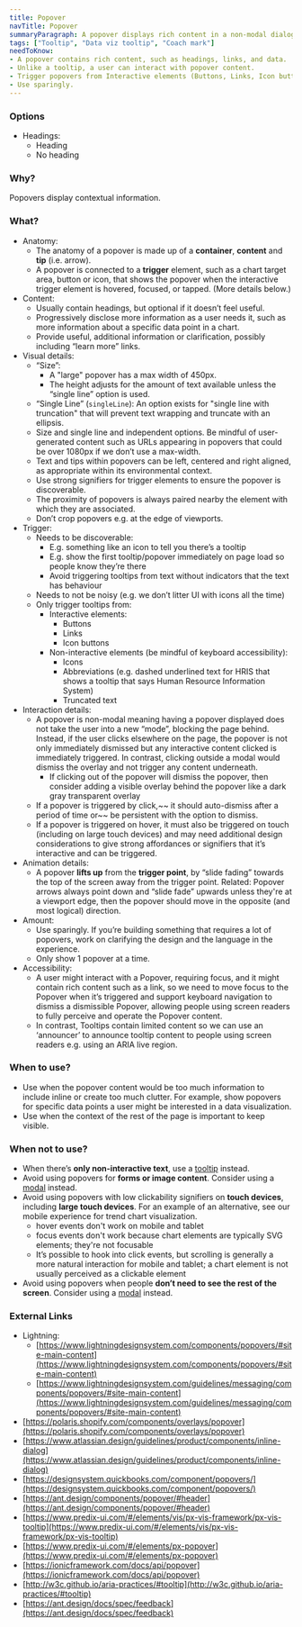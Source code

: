 ```yaml
---
title: Popover
navTitle: Popover
summaryParagraph: A popover displays rich content in a non-modal dialog to describe or add additional information when users hover over, focus on, or click an interactive element. User can interact with popover content, including selecting text or clicking links. Use sparingly.
tags: ["Tooltip", "Data viz tooltip", "Coach mark"]
needToKnow:
- A popover contains rich content, such as headings, links, and data.
- Unlike a tooltip, a user can interact with popover content.
- Trigger popovers from Interactive elements (Buttons, Links, Icon buttons) or Non-interactive elements (Icons, Abbreviations, Truncated text)—be mindful of keyboard accessibility
- Use sparingly.
---
```


### Options

*   Headings:
    *   Heading
    *   No heading


### Why?

Popovers display contextual information.


### What?



*   Anatomy:
    *   The anatomy of a popover is made up of a **container**, **content** and **tip** (i.e. arrow).
    *   A popover is connected to a **trigger** element, such as a chart target area, button or icon, that shows the popover when the interactive trigger element is hovered, focused, or tapped. (More details below.)
*   Content:
    *   Usually contain headings, but optional if it doesn’t feel useful.
    *   Progressively disclose more information as a user needs it, such as more information about a specific data point in a chart.
    *   Provide useful, additional information or clarification, possibly including “learn more” links.
*   Visual details:
    *   “Size”: 
        *   A "large" popover has a max width of 450px.
        *   The height adjusts for the amount of text available unless the “single line” option is used.
    *   “Single Line” (`singleLine`): An option exists for "single line with truncation" that will prevent text wrapping and truncate with an ellipsis.
    *   Size and single line and independent options. Be mindful of user-generated content such as URLs appearing in popovers that could be over 1080px if we don’t use a max-width.
    *   Text and tips within popovers can be left, centered and right aligned, as appropriate within its environmental context.
    *   Use strong signifiers for trigger elements to ensure the popover is discoverable.
    *   The proximity of popovers is always paired nearby the element with which they are associated.
    *   Don’t crop popovers e.g. at the edge of viewports.
*   Trigger:
    *   Needs to be discoverable:
        *   E.g. something like an icon to tell you there’s a tooltip
        *   E.g. show the first tooltip/popover immediately on page load so people know they’re there
        *   Avoid triggering tooltips from text without indicators that the text has behaviour
    *   Needs to not be noisy (e.g. we don’t litter UI with icons all the time)
    *   Only trigger tooltips from:
        *   Interactive elements:
            *   Buttons
            *   Links
            *   Icon buttons
        *   Non-interactive elements (be mindful of keyboard accessibility):
            *   Icons
            *   Abbreviations (e.g. dashed underlined text for HRIS that shows a tooltip that says Human Resource Information System)
            *   Truncated text
*   Interaction details:
    *   A popover is non-modal meaning having a popover displayed does not take the user into a new “mode”, blocking the page behind. Instead, if the user clicks elsewhere on the page, the popover is not only immediately dismissed but any interactive content clicked is immediately triggered. In contrast, clicking outside a modal would dismiss the overlay and not trigger any content underneath.
        *   If clicking out of the popover will dismiss the popover, then consider adding a visible overlay behind the popover like a dark gray transparent overlay
    *   If a popover is triggered by click,~~ it should auto-dismiss after a period of time or~~ be persistent with the option to dismiss.
    *   If a popover is triggered on hover, it must also be triggered on touch (including on large touch devices) and may need additional design considerations to give strong affordances or signifiers that it’s interactive and can be triggered.
*   Animation details:
    *   A popover **lifts up** from the **trigger point**, by “slide fading” towards the top of the screen away from the trigger point. Related: Popover arrows always point down and “slide fade” upwards unless they're at a viewport edge, then the popover should move in the opposite (and most logical) direction.
*   Amount:
    *   Use sparingly. If you’re building something that requires a lot of popovers, work on clarifying the design and the language in the experience.
    *   Only show 1 popover at a time.
*   Accessibility:
    *   A user might interact with a Popover, requiring focus, and it might contain rich content such as a link, so we need to move focus to the Popover when it’s triggered and support keyboard navigation to dismiss a dismissible Popover, allowing people using screen readers to fully perceive and operate the Popover content.
    *   In contrast, Tooltips contain limited content so we can use an ‘announcer’ to announce tooltip content to people using screen readers e.g. using an ARIA live region.


### When to use?



*   Use when the popover content would be too much information to include inline or create too much clutter. For example, show popovers for specific data points a user might be interested in a data visualization.
*   Use when the context of the rest of the page is important to keep visible.


### When not to use?



*   When there’s **only non-interactive text**, use a [tooltip](https://drive.google.com/a/cultureamp.com/open?id=1yv_dAWWd4inPBi7anZOGRC5SRbGOSdaXjggg9Q9lzPI) instead.
*   Avoid using popovers for **forms or image content**. Consider using a [modal](https://drive.google.com/a/cultureamp.com/open?id=1xjuMUCQLogH6l61hq1KbSCcp9BPifr7xG1av6QOsZKI) instead.
*   Avoid using popovers with low clickability signifiers on **touch devices**, including **large touch devices**. For an example of an alternative, see our mobile experience for trend chart visualization.
    *   hover events don't work on mobile and tablet
    *   focus events don't work because chart elements are typically SVG elements; they're not focusable
    *   It’s possible to hook into click events, but scrolling is generally a more natural interaction for mobile and tablet; a chart element is not usually perceived as a clickable element
*   Avoid using popovers when people **don’t need to see the rest of the screen**. Consider using a [modal](https://drive.google.com/a/cultureamp.com/open?id=1xjuMUCQLogH6l61hq1KbSCcp9BPifr7xG1av6QOsZKI) instead.

### External Links



- Lightning:
    - [https://www.lightningdesignsystem.com/components/popovers/#site-main-content](https://www.lightningdesignsystem.com/components/popovers/#site-main-content)
    - [https://www.lightningdesignsystem.com/guidelines/messaging/components/popovers/#site-main-content](https://www.lightningdesignsystem.com/guidelines/messaging/components/popovers/#site-main-content)
- [https://polaris.shopify.com/components/overlays/popover](https://polaris.shopify.com/components/overlays/popover)
- [https://www.atlassian.design/guidelines/product/components/inline-dialog](https://www.atlassian.design/guidelines/product/components/inline-dialog)
- [https://designsystem.quickbooks.com/component/popovers/](https://designsystem.quickbooks.com/component/popovers/)
- [https://ant.design/components/popover/#header](https://ant.design/components/popover/#header)
- [https://www.predix-ui.com/#/elements/vis/px-vis-framework/px-vis-tooltip](https://www.predix-ui.com/#/elements/vis/px-vis-framework/px-vis-tooltip)
- [https://www.predix-ui.com/#/elements/px-popover](https://www.predix-ui.com/#/elements/px-popover)
- [https://ionicframework.com/docs/api/popover](https://ionicframework.com/docs/api/popover)
- [http://w3c.github.io/aria-practices/#tooltip](http://w3c.github.io/aria-practices/#tooltip)
- [https://ant.design/docs/spec/feedback](https://ant.design/docs/spec/feedback)